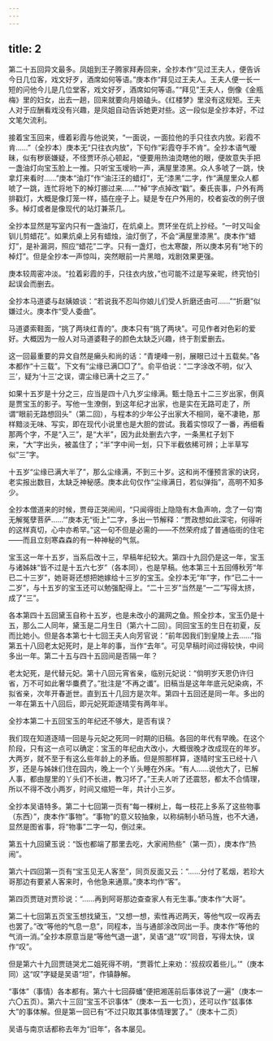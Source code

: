 ```yaml
---
---
---
```

title: 2
---




第二十五回异文最多。凤姐到王子腾家拜寿回来，全抄本作“见过王夫人，便告诉今日几位客，戏文好歹，酒席如何等语。”庚本作“拜见过王夫人。王夫人便一长一短的问他今儿是几位堂客，戏文好歹，酒席如何等语。”“拜见”王夫人，倒像《金瓶梅》里的妇女，出去一趟，回来就要向月娘磕头。《红楼梦》里没有这规矩。王夫人对于应酬看戏没有兴趣，是凤姐自动告诉她更对些。这一段似是全抄本好，不过文笔欠流利。

接着宝玉回来，缠着彩霞与他说笑，“一面说，一面拉他的手只往衣内放。彩霞不肯……”（全抄本）庚本无“只往衣内放”，下句作“彩霞夺手不肯”。全抄本语气暧昧，似有秽亵嫌疑，不怪贾环杀心顿起，“便要用热油烫瞎他的眼，便故意失手把一盏油灯向宝玉脸上一推。只听宝玉嗳哟一声，满屋里漆黑。众人多唬了一跳，快拿灯来看时……”庚本“油灯”作“油汪汪的蜡灯”，无“漆黑”二字，作“满屋里众人都唬了一跳，连忙将地下的棹灯挪过来……”“棹”字点掉改“戳”。秦氏丧事，户外有两排戳灯，大概是像灯笼一样，插在座子上。疑是专在户外用的，校者妄改的例子很多。棹灯或者是像现代的站灯兼茶几。

全抄本显然是写室内只有一盏油灯，在炕桌上。贾环坐在炕上抄经。“一时又叫金钏儿剪蜡花”。如果炕桌上另有蜡烛，油灯倒了，不会“满屋里漆黑”。庚本作“蜡灯”，是补漏洞，照应“蜡花”二字。只有一盏灯，也太寒酸，所以庚本另有“地下的棹灯”。但是全抄本一声惊叫，突然眼前一片黑暗，戏剧效果更强。

庚本较周密冲淡。“拉着彩霞的手，只往衣内放，”也可能不过是写亲昵，终究怕引起误会而删去。

全抄本马道婆与赵姨娘谈：“若说我不忍叫你娘儿们受人折磨还由可……”“折磨”似嫌过火。庚本作“受人委曲”。

马道婆索鞋面，“挑了两块红青的”。庚本只有“挑了两块”。可见作者对色彩的爱好。大概因为一般人对马道婆鞋子的颜色太缺乏兴趣，终于割爱删去。

这一回最重要的异文自然是癞头和尚的话：“青埂峰一别，展眼已过十五载矣。”各本都作“十三载”。下文有“尘缘已满□□了”。俞平伯说：“二字涂改不明，似‘入三’，疑为‘十三’之误，谓尘缘已满十之三了。”

如果十五岁是十分之三，应当是四十八九岁尘缘满。甄士隐五十二三岁出家，倒真是贾宝玉的影子。写他一生潦倒，到这年纪才出家，也是实在无路可走了，所谓“眼前无路想回头”（第二回），与程本的少年公子出家大不相同，毫不凄艳，那样黯淡无味、写实，即在现代小说里也是大胆的尝试。我着实惊叹了一番，再细看那两个字，不是“入三”，是“大半”，因为此处删去六字，一条黑杠子划下来，“大”字出头，被盖住了；“半”字中间一划，只下半截依稀可辨；上半草写似“三”字。

十五岁“尘缘已满大半了”，那么尘缘满，不到三十岁。这和尚不懂预言家的诀窍，老实报出数目，太缺乏神秘感。庚本此句仅作“尘缘满日，若似弹指”，高明不知多少。

全抄本僧道来的时候，贾母正哭闹间，“只闻得街上隐隐有木鱼声响，念了一句‘南无解冤孽菩萨……’”庚本无“街上”二字，多出一节解释：“贾政想如此深宅，何得听的这样真切，心中亦希罕。”这一句不但是必需的——不然荣府成了普通临街的住宅——而且立刻寒森森的有一种神秘的气氛。

宝玉这一年十五岁，当系后改十三，早稿年纪较大。第四十九回仍是这一年，宝玉与诸姊妹“皆不过是十五六七岁”（各本同），也是早稿。他本第三十五回傅秋芳“年已二十三岁”，她哥哥还想把她嫁给十三岁的宝玉。全抄本无“年”字，作“已二十一二岁”，与十五岁的宝玉还可以勉强配得上。“二十三岁”当然是“一二”写得太挤，成了“三”。

各本第四十五回黛玉自称十五岁，也是未改小的漏网之鱼。照全抄本，宝玉仍是十五，那么二人同年，黛玉是二月生日（第六十二回）。同回宝玉的生日在初夏，反而比她小。但是各本第七十七回王夫人向芳官说：“前年因我们到皇陵上去……”指第五十八回老太妃死时，是上年的事，当作“去年”。可见早稿时间过得较快，中间多出一年。第二十五与四十五回间是否隔一年？

老太妃死，是代替元妃。第十八回元宵省亲，临别元妃说：“倘明岁天恩仍许归省，万不可如此奢华麋费了。”批注是“不再之谶”。旧稿当是这年年底元妃染病，不拟省亲，次年开春逝世。直到五十几回方是次年。第四十五回还是同一年。多出的一年在第五十八回后，即元妃死距逐晴雯有两年半。

全抄本第二十五回宝玉的年纪还不够大，是否有误？

我们现在知道逐晴一回是与元妃之死同一时期的旧稿。各回的年代有早晚。在这个阶段，只有这一点可以确定：宝玉的年纪由大改小，大概很晚才改成现在的年岁。大两岁，就不至于有这么些年龄上的矛盾。但是照那样算，逐晴时宝玉已经十八岁，还是与姊妹们住在园内，晚上一个丫头睡在外床。“有人……说他大了，已解人事，都由屋里的丫头们不长进，教习坏了。”王夫人听了还震怒，都太不合情理，所以不得不改小两岁，时间又缩短一年，共计小三岁。

全抄本吴语特多。第二十七回第一页有“每一棵树上，每一枝花上多系了这些物事（东西）”，庚本作“事物”。“事物”的意义较抽象，以称绢制小轿马旌，也不大通，显然是图省事，将“物事”二字一勾，倒过来。

第五十九回黛玉说：“饭也都端了那里去吃，大家闹热些”（第一页），庚本作“热闹”。

第六十四回第一页有“宝玉见无人客至”，同页反面又云：“……分付了茗烟，若珍大哥那边有要紧人客来时，令他急来通禀。”庚本均作“客”。

第四页贾琏对贾珍说：“……再到阿哥那边查查家人有无生事。”庚本作“大哥”。

第二十七回第五页宝玉想找黛玉，“又想一想，索性再迟两天，等他气叹一叹再去也罢了。”改“等他的气息一息”，同程本，当与通部涂改同出一手。庚本作“等他的气消一消。”全抄本原意当是“等他气退一退”，吴语“退”“叹”同音，写得太快，误作“叹”。

但是第六十九回贾琏哭尤二姐死得不明，“贾蓉忙上来劝：‘叔叔叹着些儿。’”（庚本同）这“叹”字疑是吴语“坦”，作镇静解。

“事体”（事情）各本都有。第六十七回薛蟠“便把湘莲前后事体说了一遍”（庚本一六〇五页）。第六十三回“宝玉不识事体”（庚本一五一七页），还可以作“兹事体大”的事体解。但是第一回已有“不过只取其事体情理罢了。”（庚本十二页）

吴语与南京话都称去年为“旧年”，各本屡见。
